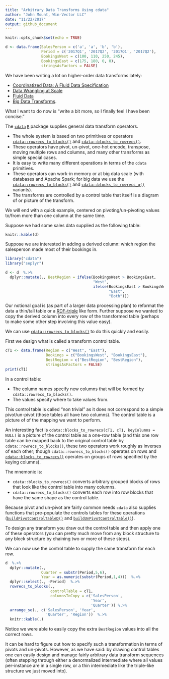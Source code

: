 ```yaml
---
title: "Arbitrary Data Transforms Using cdata"
author: "John Mount, Win-Vector LLC"
date: "11/22/2017"
output: github_document
---
```


```r
knitr::opts_chunk$set(echo = TRUE)

d <- data.frame(SalesPerson = c('a', 'a', 'b', 'b'),
                Period = c('2017Q1', '2017Q2', '2017Q1', '2017Q2'),
                BookingsWest = c(100, 110, 250, 245),
                BookingsEast = c(175, 180, 0, 0),
                stringsAsFactors = FALSE)
```

We have been writing a lot on higher-order data transforms lately:

 * [Coordinatized Data: A Fluid Data Specification](http://winvector.github.io/FluidData/RowsAndColumns.html)
 * [Data Wrangling at Scale](http://winvector.github.io/FluidData/DataWranglingAtScale.html)
 * [Fluid Data](http://winvector.github.io/FluidData/FluidData.html)
 * [Big Data Transforms](http://www.win-vector.com/blog/2017/10/big-data-transforms/).

What I want to do now is "write a bit more, so I finally feel I have been concise."

The [`cdata`](https://winvector.github.io/cdata/) [`R`](https://www.r-project.org) package supplies
 general data transform operators.

 * The whole system is based on two primitives or operators [`cdata::rowrecs_to_blocks()`](https://winvector.github.io/cdata/reference/rowrecs_to_blocks.html) and [`cdata::blocks_to_rowrecs()`](https://winvector.github.io/cdata/reference/blocks_to_rowrecs.html).
 * These operators have pivot, un-pivot, one-hot encode, transpose, moving multiple rows and columns, and many other
transforms as simple special cases.  
 * It is easy to write many different operations in terms of the `cdata` primitives.
 * These operators can work-in memory or at big data scale (with databases and Apache Spark; for big data we use the
 [`cdata::rowrecs_to_blocks()`](https://winvector.github.io/cdata/reference/rowrecs_to_blocks.html) and [`cdata::blocks_to_rowrecs_q()`](https://winvector.github.io/cdata/reference/blocks_to_rowrecs_q.html) variants).
 * The transforms are controlled by a control table that itself is a diagram of or picture of the transform.
 
We will end with a quick example, centered on pivoting/un-pivoting values to/from more than one column at the same time.

Suppose we had some sales data supplied as the following table:

```r
knitr::kable(d)
```

Suppose we are interested in adding a derived column: which region the salesperson made
most of their bookings in.

```r
library("cdata")
library("seplyr")
```

```r
d <- d  %.>% 
  dplyr::mutate(., BestRegion = ifelse(BookingsWest > BookingsEast, 
                                       "West",
                                       ifelse(BookingsEast > BookingsWest, 
                                              "East", 
                                              "Both")))
```

Our notional goal is (as part of a larger data processing plan) to reformat the
data a thin/tall table or a [RDF-triple](https://en.wikipedia.org/wiki/Semantic_triple) like form.  Further suppose we wanted
to copy the derived column into every row of the transformed table (perhaps to make some other step involving this value easy). 

We can use [`cdata::rowrecs_to_blocks()`](https://winvector.github.io/cdata/reference/rowrecs_to_blocks.html) to do this quickly and
easily.

First we design what is called a transform control table.


```r
cT1 <- data.frame(Region = c("West", "East"),
                  Bookings = c("BookingsWest", "BookingsEast"),
                  BestRegion = c("BestRegion", "BestRegion"),
                  stringsAsFactors = FALSE)
print(cT1)
```

In a control table:

  * The column names specify new columns that will be formed by `cdata::rowrecs_to_blocks()`.
  * The values specify where to take values from.

This control table is called "non trivial" as it does not correspond to a simple pivot/un-pivot
(those tables all have two columns).  The control table is a picture of of the mapping we want
to perform.  

An interesting fact is `cdata::blocks_to_rowrecs(cT1, cT1, keyColumns = NULL)`
is a picture of the control table as a one-row table (and this one row table can be mapped back to the 
original control table by `cdata::rowrecs_to_blocks()`, these two operators work roughly as inverses
of each other; though  `cdata::rowrecs_to_blocks()` operates on rows and [`cdata::blocks_to_rowrecs()`](https://winvector.github.io/cdata/reference/blocks_to_rowrecs.html)
operates on groups of rows specified by the keying columns).

The mnemonic is:

 * `cdata::blocks_to_rowrecs()` converts arbitrary grouped blocks of rows that look like the control table into many columns.
 * `cdata::rowrecs_to_blocks()` converts each row into row blocks that have the same shape as the control table.
 
Because 
pivot and un-pivot are fairly common needs `cdata` also
supplies functions that pre-populate the controls tables for these operations 
([`buildPivotControlTableD()`](https://winvector.github.io/cdata/reference/buildPivotControlTableD.html) 
and [`buildUnPivotControlTable()`](https://winvector.github.io/cdata/reference/buildUnPivotControlTable.html)).


To design any transform you draw out the control table and then apply one of these operators (you can pretty much move from
any block structure to any block structure by chaining two or more of these steps).

We can now use the control table to supply the same transform for each row. 

```r
d  %.>% 
  dplyr::mutate(., 
                Quarter = substr(Period,5,6),
                Year = as.numeric(substr(Period,1,4)))  %.>% 
  dplyr::select(., -Period)  %.>% 
  rowrecs_to_blocks(., 
                    controlTable = cT1, 
                    columnsToCopy = c('SalesPerson', 
                                      'Year', 
                                      'Quarter')) %.>% 
  arrange_se(., c('SalesPerson', 'Year', 
                  'Quarter', 'Region'))  %.>% 
  knitr::kable(.)  
```

Notice we were able to easily copy the extra `BestRegion` values into all
the correct rows.

It can be hard to figure out how to specify such a transformation 
in terms of pivots and un-pivots.  However, as we have said: by drawing control tables
one can easily design and manage fairly arbitrary data transform sequences (often stepping through
either a denormalized intermediate where all values per-instance are in a single row, or a 
thin intermediate like the triple-like structure we just moved into).  

